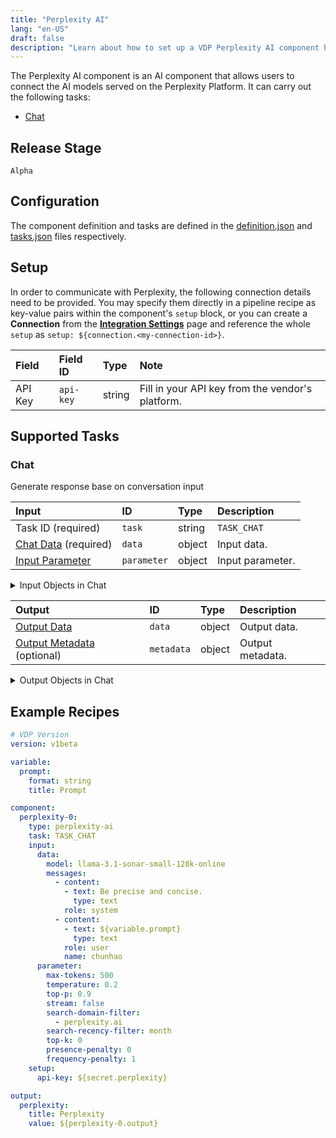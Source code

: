 ```yaml
---
title: "Perplexity AI"
lang: "en-US"
draft: false
description: "Learn about how to set up a VDP Perplexity AI component https://github.com/instill-ai/instill-core"
---
```


The Perplexity AI component is an AI component that allows users to connect the AI models served on the Perplexity Platform.
It can carry out the following tasks:
- [Chat](#chat)



## Release Stage

`Alpha`



## Configuration

The component definition and tasks are defined in the [definition.json](https://github.com/instill-ai/pipeline-backend/blob/main/pkg/component/ai/perplexityai/v0/config/definition.json) and [tasks.json](https://github.com/instill-ai/pipeline-backend/blob/main/pkg/component/ai/perplexityai/v0/config/tasks.json) files respectively.




## Setup


In order to communicate with Perplexity, the following connection details need to be
provided. You may specify them directly in a pipeline recipe as key-value pairs
within the component's `setup` block, or you can create a **Connection** from
the [**Integration Settings**](https://www.instill.tech/docs/vdp/integration)
page and reference the whole `setup` as `setup:
${connection.<my-connection-id>}`.

<div class="markdown-col-no-wrap" data-col-1 data-col-2>

| Field | Field ID | Type | Note |
| :--- | :--- | :--- | :--- |
| API Key | `api-key` | string | Fill in your API key from the vendor's platform.  |

</div>




## Supported Tasks

### Chat

Generate response base on conversation input

<div class="markdown-col-no-wrap" data-col-1 data-col-2>

| Input | ID | Type | Description |
| :--- | :--- | :--- | :--- |
| Task ID (required) | `task` | string | `TASK_CHAT` |
| [Chat Data](#chat-chat-data) (required) | `data` | object | Input data. |
| [Input Parameter](#chat-input-parameter) | `parameter` | object | Input parameter. |
</div>


<details>
<summary> Input Objects in Chat</summary>

<h4 id="chat-chat-data">Chat Data</h4>

Input data.

<div class="markdown-col-no-wrap" data-col-1 data-col-2>

| Field | Field ID | Type | Note |
| :--- | :--- | :--- | :--- |
| [Chat Messages](#chat-chat-messages) | `messages` | array | List of chat messages.  |
| Model Name | `model` | string | The model to be used for `TASK_CHAT`.  <br/><details><summary><strong>Enum values</strong></summary><ul><li>`llama-3.1-sonar-small-128k-online`</li><li>`llama-3.1-sonar-large-128k-online`</li><li>`llama-3.1-sonar-huge-128k-online`</li><li>`llama-3.1-sonar-small-128k-chat`</li><li>`llama-3.1-sonar-large-128k-chat`</li><li>`llama-3.1-8b-instruct`</li><li>`llama-3.1-70b-instruct`</li></ul></details>  |
</div>
<h4 id="chat-chat-messages">Chat Messages</h4>

List of chat messages.

<div class="markdown-col-no-wrap" data-col-1 data-col-2>

| Field | Field ID | Type | Note |
| :--- | :--- | :--- | :--- |
| [Content](#chat-content) | `content` | array | The message content.  |
| Name | `name` | string | An optional name for the participant. Provides the model information to differentiate between participants of the same role.  |
| Role | `role` | string | The message role, i.e. 'system', 'user' or 'assistant'.  <br/><details><summary><strong>Enum values</strong></summary><ul><li>`system`</li><li>`user`</li><li>`assistant`</li></ul></details>  |
</div>
<h4 id="chat-content">Content</h4>

The message content.

<div class="markdown-col-no-wrap" data-col-1 data-col-2>

| Field | Field ID | Type | Note |
| :--- | :--- | :--- | :--- |
| Text Message | `text` | string | Text message.  |
| Text | `type` | string | Text content type.  |
</div>
<h4 id="chat-input-parameter">Input Parameter</h4>

Input parameter.

<div class="markdown-col-no-wrap" data-col-1 data-col-2>

| Field | Field ID | Type | Note |
| :--- | :--- | :--- | :--- |
| Frequency Penalty | `frequency-penalty` | number | A multiplicative penalty greater than 0. Values greater than 1.0 penalize new tokens based on their existing frequency in the text so far, decreasing the model's likelihood to repeat the same line verbatim. A value of 1.0 means no penalty. Incompatible with `presence_penalty`.  |
| Max New Tokens | `max-tokens` | integer | The maximum number of completion tokens returned by the API. The total number of tokens requested in max_tokens plus the number of prompt tokens sent in messages must not exceed the context window token limit of model requested. If left unspecified, then the model will generate tokens until either it reaches its stop token or the end of its context window.  |
| Presence Penalty | `presence-penalty` | number | A value between -2.0 and 2.0. Positive values penalize new tokens based on whether they appear in the text so far, increasing the model's likelihood to talk about new topics. Incompatible with `frequency_penalty`.  |
| Search Domain Filter | `search-domain-filter` | string | Given a list of domains, limit the citations used by the online model to URLs from the specified domains. Currently limited to only 3 domains for whitelisting and blacklisting. For blacklisting add a `-` to the beginning of the domain string.  |
| Search Recency Filter | `search-recency-filter` | string | Returns search results within the specified time interval - does not apply to images. Values include `month`, `week`, `day`, `hour`.  |
| Stream | `stream` | boolean | If set, partial message deltas will be sent. Tokens will be sent as data-only server-sent events as they become available.  |
| Temperature | `temperature` | number | The amount of randomness in the response, valued between 0 inclusive and 2 exclusive. Higher values are more random, and lower values are more deterministic.  |
| Top K | `top-k` | number | The number of tokens to keep for highest top-k filtering, specified as an integer between 0 and 2048 inclusive. If set to 0, top-k filtering is disabled. We recommend either altering top_k or top_p, but not both.  |
| Top P | `top-p` | number | The nucleus sampling threshold, valued between 0 and 1 inclusive. For each subsequent token, the model considers the results of the tokens with top_p probability mass. We recommend either altering top_k or top_p, but not both.  |
</div>
</details>



<div class="markdown-col-no-wrap" data-col-1 data-col-2>

| Output | ID | Type | Description |
| :--- | :--- | :--- | :--- |
| [Output Data](#chat-output-data) | `data` | object | Output data. |
| [Output Metadata](#chat-output-metadata) (optional) | `metadata` | object | Output metadata. |
</div>

<details>
<summary> Output Objects in Chat</summary>

<h4 id="chat-output-data">Output Data</h4>

<div class="markdown-col-no-wrap" data-col-1 data-col-2>

| Field | Field ID | Type | Note |
| :--- | :--- | :--- | :--- |
| [Choices](#chat-choices) | `choices` | array | List of chat completion choices. |
| Citations | `citations` | array | List of citations. |
</div>

<h4 id="chat-choices">Choices</h4>

<div class="markdown-col-no-wrap" data-col-1 data-col-2>

| Field | Field ID | Type | Note |
| :--- | :--- | :--- | :--- |
| Created | `created` | integer | The timestamp of when the chat completion was created. Format is in ISO 8601. Example: 2024-07-01T11:47:40.388Z. |
| Finish Reason | `finish-reason` | string | The reason the model stopped generating tokens. |
| Index | `index` | integer | The index of the choice in the list of choices. |
| [Message](#chat-message) | `message` | object | A chat message generated by the model. |
</div>

<h4 id="chat-message">Message</h4>

<div class="markdown-col-no-wrap" data-col-1 data-col-2>

| Field | Field ID | Type | Note |
| :--- | :--- | :--- | :--- |
| Content | `content` | string | The contents of the message. |
| Role | `role` | string | The role of the author of this message. |
</div>

<h4 id="chat-output-metadata">Output Metadata</h4>

<div class="markdown-col-no-wrap" data-col-1 data-col-2>

| Field | Field ID | Type | Note |
| :--- | :--- | :--- | :--- |
| [Usage](#chat-usage) | `usage` | object | Usage statistics for the request. |
</div>

<h4 id="chat-usage">Usage</h4>

<div class="markdown-col-no-wrap" data-col-1 data-col-2>

| Field | Field ID | Type | Note |
| :--- | :--- | :--- | :--- |
| Completion Tokens | `completion-tokens` | integer | Number of tokens in the generated response. |
| Prompt Tokens | `prompt-tokens` | integer | Number of tokens in the prompt. |
| Total Tokens | `total-tokens` | integer | Total number of tokens used in the request (prompt + completion). |
</div>
</details>



## Example Recipes

```yaml
# VDP Version
version: v1beta

variable:
  prompt:
    format: string
    title: Prompt

component:
  perplexity-0:
    type: perplexity-ai
    task: TASK_CHAT
    input:
      data:
        model: llama-3.1-sonar-small-128k-online
        messages:
          - content:
            - text: Be precise and concise.
              type: text
            role: system
          - content:
            - text: ${variable.prompt}
              type: text
            role: user
            name: chunhao
      parameter:
        max-tokens: 500
        temperature: 0.2
        top-p: 0.9
        stream: false
        search-domain-filter:
          - perplexity.ai
        search-recency-filter: month
        top-k: 0
        presence-penalty: 0
        frequency-penalty: 1
    setup:
      api-key: ${secret.perplexity}

output:
  perplexity:
    title: Perplexity
    value: ${perplexity-0.output}

```